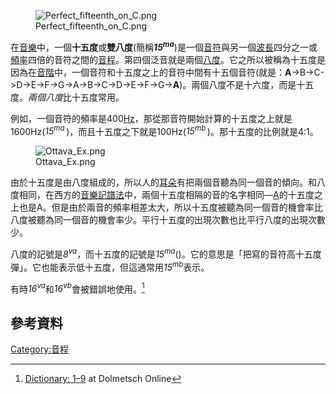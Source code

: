 {{Infobox Interval
|main_interval_name = 完全十五度
|inverse =
|complement =
|other_names =
|abbreviation = P15
|semitones = 24
|interval_class = 0
|just_interval = 4:1
|cents_equal_temperament = 2400
|cents_24T_equal_temperament = 2400
|cents_just_intonation = 2400
}}

[[Image:Perfect_fifteenth_on_C.png|thumb]]


在[[音樂|音樂]]中，一個'''十五度'''或'''雙八度'''(簡稱'''''15<sup>ma</sup>''''')是一個[[音符|音符]]與另一個[[波長|波長]]四分之一或[[頻率|頻率]]四倍的音符之間的[[音程|音程]]。第四個泛音就是兩個[[八度|八度]]。它之所以被稱為十五度是因為在[[音階|音階]]中，一個音符和十五度之上的音符中間有十五個音符(就是：'''A'''->B->C->D->E->F->G->A->B->C->D->E->F->G->'''A''')。兩個八度不是十六度，而是十五度。''兩個八度''比十五度常用。

例如，一個音符的頻率是400[[赫茲|Hz]]，那從那音符開始計算的十五度之上就是1600Hz(''15<sup>ma</sup>'' )，而且十五度之下就是100Hz(''15<sup>mb</sup>'' )。那十五度的比例就是4:1。

[[File:Ottava_Ex.png|thumb]]

由於十五度是由八度組成的，所以人的[[耳朵|耳朵]]有把兩個音聽為同一個音的傾向。和八度相同，在西方的[[音樂記譜法|音樂記譜法]]中，兩個十五度相隔的音的名字相同—[[A音|A]]的十五度之上也是A。但是由於兩音的頻率相差太大，所以十五度被聽為同一個音的機會率比八度被聽為同一個音的機會率少。平行十五度的出現次數也比平行八度的出現次數少。

八度的記號是''8<sup>va</sup>''，而十五度的記號是''15<sup>ma</sup>''({{Lang-it|quindicesima}})。它的意思是「把寫的音符高十五度彈」。它也能表示低十五度，但這通常用''15<sup>mb</sup>''表示。

有時''16<sup>va</sup>''和''16<sup>vb</sup>''會被錯誤地使用。<ref>[http://www.dolmetsch.com/defs0.htmMusic Dictionary: 1–9]{{dead link|date=2017年11月 |bot=InternetArchiveBot |fix-attempted=yes }} at Dolmetsch Online</ref>
{{clear}}
==參考資料==
<references />

{{Intervals}}
{{Musical notation}}

[[Category:音程|Category:音程]]